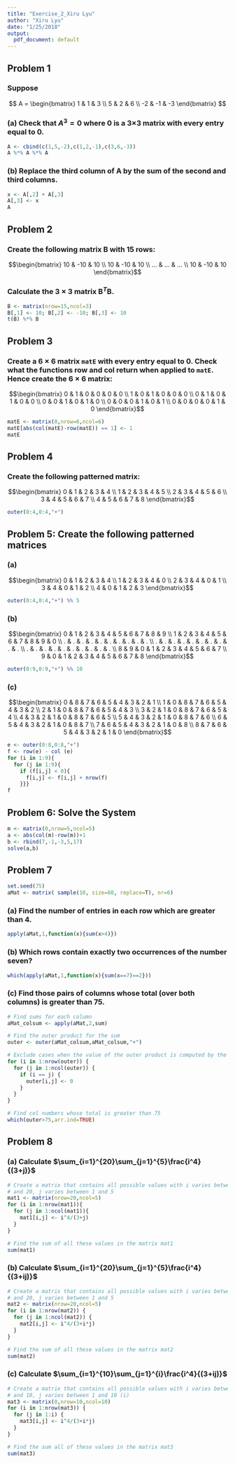 ```yaml
---
title: "Exercise_2_Xiru Lyu"
author: "Xiru Lyu"
date: "1/25/2018"
output:
  pdf_document: default
---
```


## Problem 1

### Suppose 
$$ A = \begin{bmatrix}
1 & 1 & 3 \\ 
5 & 2 & 6 \\ 
-2 & -1  & -3 
\end{bmatrix} $$

### (a) Check that $A^{3}= 0$ where 0 is a 3×3 matrix with every entry equal to 0.
```r
A <- cbind(c(1,5,-2),c(1,2,-1),c(3,6,-3))
A %*% A %*% A
```

### (b) Replace the third column of A by the sum of the second and third columns.
```r
x <- A[,2] + A[,3]
A[,3] <- x
A
```

## Problem 2

### Create the following matrix B with 15 rows: 
$$\begin{bmatrix}
10 & -10 & 10 \\ 
10 & -10 & 10 \\
... & ... & ... \\
10 & -10  & 10 
\end{bmatrix}$$

### Calculate the 3 × 3 matrix **B**$^{T}$**B**.

```r
B <- matrix(nrow=15,ncol=3)
B[,1] <- 10; B[,2] <- -10; B[,3] <- 10
t(B) %*% B
```

## Problem 3

### Create a 6 × 6 matrix $\texttt{matE}$ with every entry equal to 0. Check what the functions row and col return when applied to $\texttt{matE}$. Hence create the 6 × 6 matrix:
$$\begin{bmatrix}
0 & 1 & 0 & 0 & 0 & 0 \\ 
1 & 0 & 1 & 0 & 0 & 0 \\
0 & 1 & 0 & 1 & 0 & 0 \\
0 & 0 & 1 & 0 & 1 & 0 \\
0 & 0 & 0 & 1 & 0 & 1 \\
0 & 0 & 0 & 0 & 1 & 0 
\end{bmatrix}$$

```r
matE <- matrix(0,nrow=6,ncol=6)
matE[abs(col(matE)-row(matE)) == 1] <- 1
matE
```


## Problem 4

### Create the following patterned matrix:
$$\begin{bmatrix}
0 & 1 & 2 & 3 & 4 \\ 
1 & 2 & 3 & 4 & 5 \\
2 & 3 & 4 & 5 & 6 \\
3 & 4 & 5 & 6 & 7 \\
4 & 5 & 6 & 7 & 8
\end{bmatrix}$$

```r
outer(0:4,0:4,"+")
```


## Problem 5: Create the following patterned matrices

### (a) 
$$\begin{bmatrix}
0 & 1 & 2 & 3 & 4 \\ 
1 & 2 & 3 & 4 & 0 \\
2 & 3 & 4 & 0 & 1 \\
3 & 4 & 0 & 1 & 2 \\
4 & 0 & 1 & 2 & 3
\end{bmatrix}$$
```r
outer(0:4,0:4,"+") %% 5
```

### (b)
$$\begin{bmatrix}
0 & 1 & 2 & 3 & 4 & 5 & 6 & 7 & 8 & 9 \\ 
1 & 2 & 3 & 4 & 5 & 6 & 7 & 8 & 9 & 0 \\ 
. & . & . & . & . & . & . & . & . & . \\ 
. & . & . & . & . & . & . & . & . & . \\ 
. & . & . & . & . & . & . & . & . & . \\ 
8 & 9 & 0 & 1 & 2 & 3 & 4 & 5 & 6 & 7  \\ 
9 & 0 & 1 & 2 & 3 & 4 & 5 & 6 & 7 & 8  
\end{bmatrix}$$

```r
outer(0:9,0:9,"+") %% 10
```

### (c)
$$\begin{bmatrix}
0 & 8 & 7 & 6 & 5 & 4 & 3 & 2 & 1 \\ 
1 & 0 & 8 & 7 & 6 & 5 & 4 & 3 & 2 \\ 
2 & 1 & 0 & 8 & 7 & 6 & 5 & 4 & 3 \\ 
3 & 2 & 1 & 0 & 8 & 7 & 6 & 5 & 4 \\ 
4 & 3 & 2 & 1 & 0 & 8 & 7 & 6 & 5 \\ 
5 & 4 & 3 & 2 & 1 & 0 & 8 & 7 & 6 \\
6 & 5 & 4 & 3 & 2 & 1 & 0 & 8 & 7 \\
7 & 6 & 5 & 4 & 3 & 2 & 1 & 0 & 8 \\
8 & 7 & 6 & 5 & 4 & 3 & 2 & 1 & 0 
\end{bmatrix}$$

```r
e <- outer(0:8,0:8,"+")
f <- row(e) - col (e)
for (i in 1:9){
  for (j in 1:9){
    if (f[i,j] < 0){
      f[i,j] <- f[i,j] + nrow(f)
    }}}
f
```


## Problem 6: Solve the System
```r
m <- matrix(0,nrow=5,ncol=5)
a <- abs(col(m)-row(m))+1
b <- rbind(7,-1,-3,5,17)
solve(a,b)
```

## Problem 7

```r
set.seed(75)
aMat <- matrix( sample(10, size=60, replace=T), nr=6)
```

### (a) Find the number of entries in each row which are greater than 4.
```r
apply(aMat,1,function(x){sum(x>4)})
```

### (b) Which rows contain exactly two occurrences of the number seven?
```r
which(apply(aMat,1,function(x){sum(x==7)==2}))
```

### (c) Find those pairs of columns whose total (over both columns) is greater than 75.
```r
# Find sums for each column
aMat_colsum <- apply(aMat,2,sum)

# Find the outer product for the sum
outer <- outer(aMat_colsum,aMat_colsum,"+")

# Exclude cases when the value of the outer product is computed by the sum of the same column 
for (i in 1:nrow(outer)) {
  for (j in 1:ncol(outer)) {
    if (i == j) {
      outer[i,j] <- 0
    }
  }
}

# Find col numbers whose total is greater than 75
which(outer>75,arr.ind=TRUE)
```


## Problem 8

### (a) Calculate $\sum_{i=1}^{20}\sum_{j=1}^{5}\frac{i^4}{(3+j)}$
```r
# Create a matrix that contains all possible values with i varies between 1 
# and 20, j varies between 1 and 5
mat1 <- matrix(nrow=20,ncol=5)
for (i in 1:nrow(mat1)){
  for (j in 1:ncol(mat1)){
    mat1[i,j] <- i^4/(3+j)
  }
}

# Find the sum of all these values in the matrix mat1
sum(mat1)
```

### (b) Calculate $\sum_{i=1}^{20}\sum_{j=1}^{5}\frac{i^4}{(3+ij)}$
```r
# Create a matrix that contains all possible values with i varies between 1 
# and 20, j varies between 1 and 5
mat2 <- matrix(nrow=20,ncol=5)
for (i in 1:nrow(mat2)) {
  for (j in 1:ncol(mat2)) {
    mat2[i,j] <- i^4/(3+i*j)
  }
}

# Find the sum of all these values in the matrix mat2
sum(mat2)
```

### (c) Calculate $\sum_{i=1}^{10}\sum_{j=1}^{i}\frac{i^4}{(3+ij)}$
```r
# Create a matrix that contains all possible values with i varies between 1 
# and 10, j varies between 1 and 10 (i)
mat3 <- matrix(0,nrow=10,ncol=10)
for (i in 1:nrow(mat3)) {
  for (j in 1:i) {
    mat3[i,j] <- i^4/(3+i*j)
  }
}

# Find the sum all of these values in the matrix mat3
sum(mat3)
```

